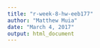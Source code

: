 ```yaml
---
title: "r-week-8-hw-eeb177"
author: "Matthew Muia"
date: "March 4, 2017"
output: html_document
---
```


